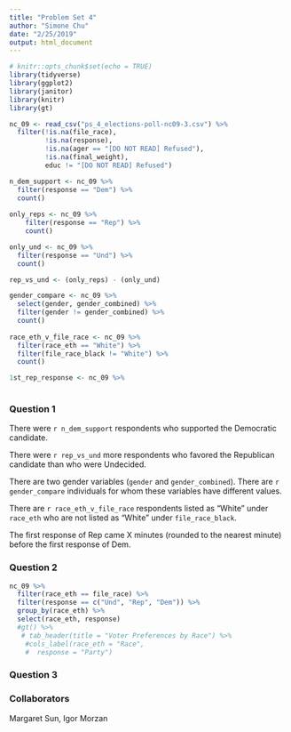 ```yaml
---
title: "Problem Set 4"
author: "Simone Chu"
date: "2/25/2019"
output: html_document
---
```


```r
# knitr::opts_chunk$set(echo = TRUE)
library(tidyverse)
library(ggplot2)
library(janitor)
library(knitr)
library(gt)
```

```r
nc_09 <- read_csv("ps_4_elections-poll-nc09-3.csv") %>%
  filter(!is.na(file_race),
         !is.na(response),
         !is.na(ager == "[DO NOT READ] Refused"),
         !is.na(final_weight),
         educ != "[DO NOT READ] Refused") 

n_dem_support <- nc_09 %>%
  filter(response == "Dem") %>%
  count()
  
only_reps <- nc_09 %>%
    filter(response == "Rep") %>%
    count()

only_und <- nc_09 %>%
  filter(response == "Und") %>%
  count()

rep_vs_und <- (only_reps) - (only_und) 

gender_compare <- nc_09 %>%
  select(gender, gender_combined) %>%
  filter(gender != gender_combined) %>%
  count()
  
race_eth_v_file_race <- nc_09 %>%
  filter(race_eth == "White") %>%
  filter(file_race_black != "White") %>%
  count()

1st_rep_response <- nc_09 %>%
  
```
### Question 1

There were `r n_dem_support` respondents who supported the Democratic candidate. 

There were `r rep_vs_und` more respondents who favored the Republican candidate than who were Undecided.

There are two gender variables (`gender` and `gender_combined`). There are `r gender_compare` individuals for whom these variables have different values.

There are `r race_eth_v_file_race` respondents listed as “White” under `race_eth` who are not listed as “White” under `file_race_black`.

The first response of Rep came X minutes (rounded to the nearest minute) before the first response of Dem.

### Question 2
```r
nc_09 %>%
  filter(race_eth == file_race) %>%
  filter(response == c("Und", "Rep", "Dem")) %>%
  group_by(race_eth) %>%
  select(race_eth, response)
  #gt() %>%
   # tab_header(title = "Voter Preferences by Race") %>%
    #cols_label(race_eth = "Race",
    #  response = "Party")
```

### Question 3



### Collaborators

Margaret Sun, Igor Morzan